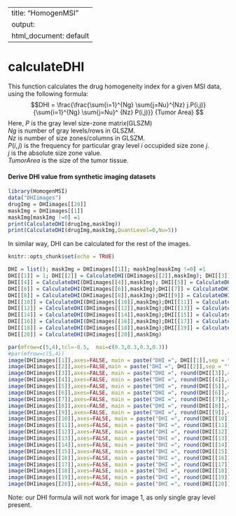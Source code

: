 
---
title: "HomogenMSI"
output:
  html_document: default
---

# calculateDHI

This function calculates the drug homogeneity index for a given MSI data, using the following formula: 
$$DHI = \frac{\frac{\sum{i=1}^{Ng}  \sum{j=Nu}^{Nz} j.P(i,j)}{\sum{i=1}^{Ng} \sum{j=Nu}^ {Nz} P(i,j)}} {Tumor Area} $$
Here, $P$          is the gray level size-zone matrix(GLSZM) <br/>
      $Ng$         is number of gray levels/rows in GLSZM. <br/>
      $Nz$         is number of size zones/columns in GLSZM. <br/>
      $P(i,j)$     is the frequency for particular gray level $i$ occupided size zone $j$.<br/>
      $j$          is the absolute size zone value.<br/>
      $Tumor Area$ is the size of the tumor tissue.<br/>



#### Derive DHI value from synthetic imaging datasets 

```r
library(HomogenMSI)
data("DHIimages")
drugImg = DHIimages[[20]]
maskImg = DHIimages[[1]]
maskImg[maskImg !=0] =1
print(CalculateDHI(drugImg,maskImg))
print(CalculateDHI(drugImg,maskImg,QuantLevel=0,Nu=5))


```
In similar way, DHI can be calculated for the rest of the images.<br>

```r
knitr::opts_chunk$set(echo = TRUE)
```



```r
DHI = list(); maskImg = DHIimages[[1]]; maskImg[maskImg !=0] =1
DHI[[1]] = 1; DHI[[2]] = CalculateDHI(DHIimages[[2]],maskImg); DHI[[3]] = CalculateDHI(DHIimages[[3]],maskImg)
DHI[[4]] = CalculateDHI(DHIimages[[4]],maskImg); DHI[[5]] = CalculateDHI(DHIimages[[5]],maskImg)
DHI[[6]] = CalculateDHI(DHIimages[[6]],maskImg);DHI[[7]] = CalculateDHI(DHIimages[[7]],maskImg)
DHI[[8]] = CalculateDHI(DHIimages[[8]],maskImg);DHI[[9]] = CalculateDHI(DHIimages[[9]],maskImg)
DHI[[10]] = CalculateDHI(DHIimages[[10]],maskImg);DHI[[11]] = CalculateDHI(DHIimages[[11]],maskImg)
DHI[[12]] = CalculateDHI(DHIimages[[12]],maskImg);DHI[[13]] = CalculateDHI(DHIimages[[13]],maskImg)
DHI[[14]] = CalculateDHI(DHIimages[[14]],maskImg);DHI[[15]] = CalculateDHI(DHIimages[[15]],maskImg)
DHI[[16]] = CalculateDHI(DHIimages[[16]],maskImg);DHI[[17]] = CalculateDHI(DHIimages[[17]],maskImg)
DHI[[18]] = CalculateDHI(DHIimages[[18]],maskImg);DHI[[19]] = CalculateDHI(DHIimages[[19]],maskImg)
DHI[[20]] = CalculateDHI(DHIimages[[20]],maskImg)

```

```r

par(mfrow=c(5,4),tcl=-0.5,  mai=c(0.3,0.3,0.3,0.3))
#par(mfrow=c(5,4))
image(DHIimages[[1]],axes=FALSE, main = paste("DHI =", DHI[[1]],sep = "")); 
image(DHIimages[[2]],axes=FALSE,main = paste("DHI =", DHI[[2]],sep = "") ); 
image(DHIimages[[3]],axes=FALSE, main = paste("DHI =", round(DHI[[3]],4),sep = "")); 
image(DHIimages[[4]],axes=FALSE, main = paste("DHI =", round(DHI[[4]],4),sep = "")); 
image(DHIimages[[5]],axes=FALSE, main = paste("DHI =", round(DHI[[5]],4),sep = ""))
image(DHIimages[[6]],axes=FALSE, main = paste("DHI =", round(DHI[[6]],4),sep = ""));
image(DHIimages[[7]],axes=FALSE, main = paste("DHI =", round(DHI[[7]],4),sep = ""));
image(DHIimages[[8]],axes=FALSE, main = paste("DHI =", round(DHI[[8]],4),sep = ""));
image(DHIimages[[9]],axes=FALSE, main = paste("DHI =", round(DHI[[9]],4),sep = ""));
image(DHIimages[[10]],axes=FALSE, main = paste("DHI =", round(DHI[[10]],4),sep = ""));
image(DHIimages[[11]],axes=FALSE, main = paste("DHI =", round(DHI[[11]],4),sep = ""));
image(DHIimages[[12]],axes=FALSE, main = paste("DHI =", round(DHI[[12]],4),sep = ""));
image(DHIimages[[13]],axes=FALSE, main = paste("DHI =", round(DHI[[13]],4),sep = ""));
image(DHIimages[[14]],axes=FALSE, main = paste("DHI =", round(DHI[[14]],4),sep = ""));
image(DHIimages[[15]],axes=FALSE, main = paste("DHI =", round(DHI[[15]],4),sep = ""))
image(DHIimages[[16]],axes=FALSE, main = paste("DHI =", round(DHI[[16]],4),sep = ""));
image(DHIimages[[17]],axes=FALSE, main = paste("DHI =", round(DHI[[17]],4),sep = ""));
image(DHIimages[[18]],axes=FALSE, main = paste("DHI =", round(DHI[[18]],4),sep = ""));
image(DHIimages[[19]],axes=FALSE, main = paste("DHI =", round(DHI[[19]],4),sep = ""));
image(DHIimages[[20]],axes=FALSE, main = paste("DHI =", round(DHI[[20]],4),sep = ""))

```

Note: our DHI formula will not work for image 1, as only single gray level present.
